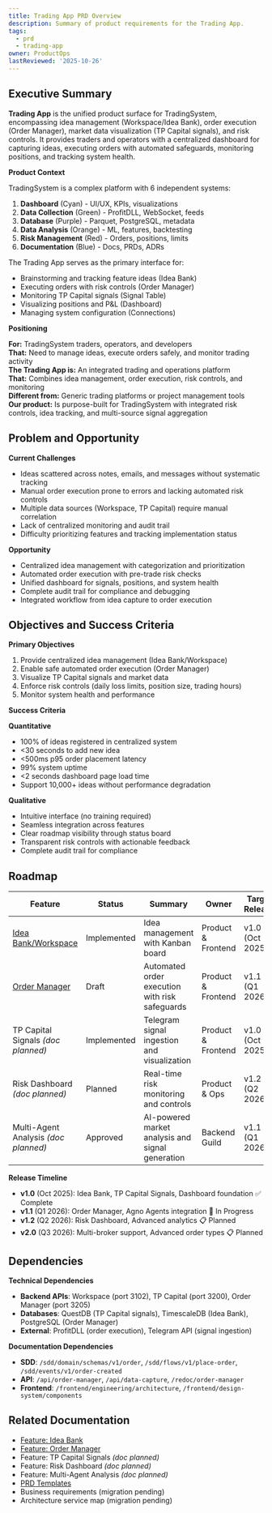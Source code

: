 ```yaml
---
title: Trading App PRD Overview
description: Summary of product requirements for the Trading App.
tags:
  - prd
  - trading-app
owner: ProductOps
lastReviewed: '2025-10-26'
---
```

## Executive Summary

**Trading App** is the unified product surface for TradingSystem, encompassing idea management (Workspace/Idea Bank), order execution (Order Manager), market data visualization (TP Capital signals), and risk controls. It provides traders and operators with a centralized dashboard for capturing ideas, executing orders with automated safeguards, monitoring positions, and tracking system health.

**Product Context**

TradingSystem is a complex platform with 6 independent systems:
1. **Dashboard** (Cyan) - UI/UX, KPIs, visualizations
2. **Data Collection** (Green) - ProfitDLL, WebSocket, feeds
3. **Database** (Purple) - Parquet, PostgreSQL, metadata
4. **Data Analysis** (Orange) - ML, features, backtesting
5. **Risk Management** (Red) - Orders, positions, limits
6. **Documentation** (Blue) - Docs, PRDs, ADRs

The Trading App serves as the primary interface for:
- Brainstorming and tracking feature ideas (Idea Bank)
- Executing orders with risk controls (Order Manager)
- Monitoring TP Capital signals (Signal Table)
- Visualizing positions and P&L (Dashboard)
- Managing system configuration (Connections)

**Positioning**

**For:** TradingSystem traders, operators, and developers  
**That:** Need to manage ideas, execute orders safely, and monitor trading activity  
**The Trading App is:** An integrated trading and operations platform  
**That:** Combines idea management, order execution, risk controls, and monitoring  
**Different from:** Generic trading platforms or project management tools  
**Our product:** Is purpose-built for TradingSystem with integrated risk controls, idea tracking, and multi-source signal aggregation

## Problem and Opportunity

**Current Challenges**
- Ideas scattered across notes, emails, and messages without systematic tracking
- Manual order execution prone to errors and lacking automated risk controls
- Multiple data sources (Workspace, TP Capital) require manual correlation
- Lack of centralized monitoring and audit trail
- Difficulty prioritizing features and tracking implementation status

**Opportunity**
- Centralized idea management with categorization and prioritization
- Automated order execution with pre-trade risk checks
- Unified dashboard for signals, positions, and system health
- Complete audit trail for compliance and debugging
- Integrated workflow from idea capture to order execution

## Objectives and Success Criteria

**Primary Objectives**
1. Provide centralized idea management (Idea Bank/Workspace)
2. Enable safe automated order execution (Order Manager)
3. Visualize TP Capital signals and market data
4. Enforce risk controls (daily loss limits, position size, trading hours)
5. Monitor system health and performance

**Success Criteria**

**Quantitative**
- 100% of ideas registered in centralized system
- &lt;30 seconds to add new idea
- &lt;500ms p95 order placement latency
- 99% system uptime
- &lt;2 seconds dashboard page load time
- Support 10,000+ ideas without performance degradation

**Qualitative**
- Intuitive interface (no training required)
- Seamless integration across features
- Clear roadmap visibility through status board
- Transparent risk controls with actionable feedback
- Complete audit trail for compliance

## Roadmap

| Feature | Status | Summary | Owner | Target Release |
|---------|--------|---------|-------|----------------|
| [Idea Bank/Workspace](./feature-idea-bank.mdx) | Implemented | Idea management with Kanban board | Product & Frontend | v1.0 (Oct 2025) |
| [Order Manager](./feature-order-manager.mdx) | Draft | Automated order execution with risk safeguards | Product & Frontend | v1.1 (Q1 2026) |
| TP Capital Signals *(doc planned)* | Implemented | Telegram signal ingestion and visualization | Product & Frontend | v1.0 (Oct 2025) |
| Risk Dashboard *(doc planned)* | Planned | Real-time risk monitoring and controls | Product & Ops | v1.2 (Q2 2026) |
| Multi-Agent Analysis *(doc planned)* | Approved | AI-powered market analysis and signal generation | Backend Guild | v1.1 (Q1 2026) |

**Release Timeline**
- **v1.0** (Oct 2025): Idea Bank, TP Capital Signals, Dashboard foundation ✅ Complete
- **v1.1** (Q1 2026): Order Manager, Agno Agents integration 🔄 In Progress
- **v1.2** (Q2 2026): Risk Dashboard, Advanced analytics 📋 Planned
- **v2.0** (Q3 2026): Multi-broker support, Advanced order types 📋 Planned

## Dependencies

**Technical Dependencies**
- **Backend APIs**: Workspace (port 3102), TP Capital (port 3200), Order Manager (port 3205)
- **Databases**: QuestDB (TP Capital signals), TimescaleDB (Idea Bank), PostgreSQL (Order Manager)
- **External**: ProfitDLL (order execution), Telegram API (signal ingestion)

**Documentation Dependencies**
- **SDD**: `/sdd/domain/schemas/v1/order`, `/sdd/flows/v1/place-order`, `/sdd/events/v1/order-created`
- **API**: `/api/order-manager`, `/api/data-capture`, `/redoc/order-manager`
- **Frontend**: `/frontend/engineering/architecture`, `/frontend/design-system/components`

## Related Documentation

- [Feature: Idea Bank](./feature-idea-bank.mdx)
- [Feature: Order Manager](./feature-order-manager.mdx)
- Feature: TP Capital Signals *(doc planned)*
- Feature: Risk Dashboard *(doc planned)*
- Feature: Multi-Agent Analysis *(doc planned)*
- [PRD Templates](../../templates/prd-template)
- Business requirements (migration pending)
- Architecture service map (migration pending)
